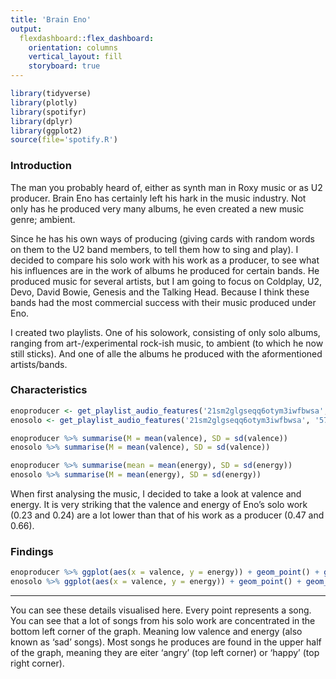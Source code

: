 ```yaml
---
title: 'Brain Eno'
output:
  flexdashboard::flex_dashboard:
    orientation: columns
    vertical_layout: fill
    storyboard: true
---
```


```r
library(tidyverse)
library(plotly)
library(spotifyr)
library(dplyr)
library(ggplot2)
source(file='spotify.R')
```

### Introduction
The man you probably heard of, either as synth man in Roxy music or as U2 producer. Brain Eno has certainly left his hark in the music industry. Not only has he produced very many albums, he even created a new music genre; ambient.

Since he has his own ways of producing (giving cards with random words on them to the U2 band members, to tell them how to sing and play). I decided to compare his solo work with his work as a producer, to see what his influences are in the work of albums he produced for certain bands. He produced music for several artists, but I am going to focus on Coldplay, U2, Devo, David Bowie, Genesis and the Talking Head. Because I think these bands had the most commercial success with their music produced under Eno.

I created two playlists. One of his solowork, consisting of only solo albums, ranging from art-/experimental rock-ish music, to ambient (to which he now still sticks). And one of alle the albums he produced with the aformentioned artists/bands.

### Characteristics

```r
enoproducer <- get_playlist_audio_features('21sm2glgseqq6otym3iwfbwsa', '0TEl4LaLPMjr7qPta5Z9pW')
enosolo <- get_playlist_audio_features('21sm2glgseqq6otym3iwfbwsa', '57ZXLIpoMu7mY8jWlWnCQl')

enoproducer %>% summarise(M = mean(valence), SD = sd(valence))
enosolo %>% summarise(M = mean(valence), SD = sd(valence))

enoproducer %>% summarise(mean = mean(energy), SD = sd(energy))
enosolo %>% summarise(M = mean(energy), SD = sd(energy))
```
When first analysing the music, I decided to take a look at valence and energy.
It is very striking that the valence and energy of Eno's solo work (0.23 and 0.24) are a lot lower than that of his work as a producer (0.47 and 0.66).

### Findings
```r
enoproducer %>% ggplot(aes(x = valence, y = energy)) + geom_point() + geom_smooth() + ggtitle('Eno producer')
enosolo %>% ggplot(aes(x = valence, y = energy)) + geom_point() + geom_smooth() + ggtitle('Eno solo')
```
***
You can see these details visualised here. Every point represents a song. You can see that a lot of songs from his solo work are concentrated in the bottom left corner of the graph. Meaning low valence and energy (also known as 'sad' songs). Most songs he produces are found in the upper half of the graph, meaning they are eiter 'angry' (top left corner) or 'happy' (top right corner).

